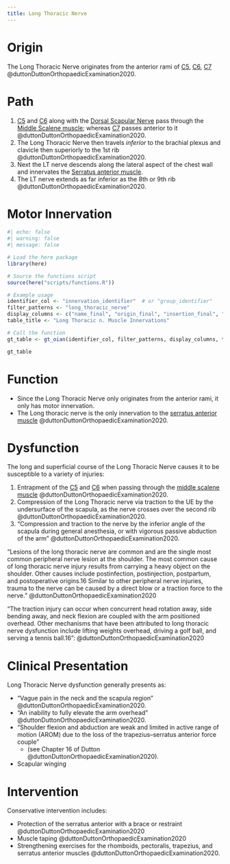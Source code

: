 ```yaml
---
title: Long Thoracic Nerve
---
```



# Origin {#origin}

The Long Thoracic Nerve originates from the anterior rami of [C5]({{< var ref-nerve-root.c5 >}}), [C6]({{< var ref-nerve-root.c6 >}}), [C7]({{< var ref-nerve-root.c7 >}}) @duttonDuttonOrthopaedicExamination2020.

# Path

1. [C5]({{< var ref-nerve-root.c5 >}}) and [C6]({{< var ref-nerve-root.c6 >}}) along with the [Dorsal Scapular Nerve]({{< var ref-dorsal-scapular-nerve.path >}}) pass through the [Middle Scalene muscle]({{< var ref-middle-scalene.path >}}); whereas [C7]({{< var ref-nerve-root.c7 >}}) passes anterior to it @duttonDuttonOrthopaedicExamination2020. 
1. The Long Thoracic Nerve then travels *inferior* to the brachial plexus and clavicle then superiorly to the 1st rib @duttonDuttonOrthopaedicExamination2020.
1. Next the LT nerve descends along the lateral aspect of the chest wall and innervates the [Serratus anterior muscle]({{< var ref-serratus-anterior.path >}}).
1. The LT nerve extends as far inferior as the 8th or 9th rib @duttonDuttonOrthopaedicExamination2020.


# Motor Innervation

```r
#| echo: false
#| warning: false
#| message: false

# Load the here package
library(here)

# Source the functions script
source(here("scripts/functions.R"))

# Example usage
identifier_col <- "innervation_identifier"  # or "group_identifier"
filter_patterns <- "long_thoracic_nerve"
display_columns <- c("name_final", "origin_final", "insertion_final", "innervation_final", "action_final")
table_title <- "Long Thoracic n. Muscle Innervations"

# Call the function
gt_table <- gt_oian(identifier_col, filter_patterns, display_columns, table_title)

gt_table
```

# Function

- Since the Long Thoracic Nerve only originates from the anterior rami, it only has motor innervation.
- The Long thoracic nerve is the only innervation to the [serratus anterior muscle]({{< var ref-serratus-anterior.path >}}) @duttonDuttonOrthopaedicExamination2020.

# Dysfunction

The long and superficial course of the Long Thoracic Nerve causes it to be susceptible to a variety of injuries:

1. Entrapment of the [C5]({{< var ref-nerve-root.c5 >}}) and [C6]({{< var ref-nerve-root.c6 >}}) when passing through the [middle scalene muscle]({{< var ref-middle-scalene.path >}}) @duttonDuttonOrthopaedicExamination2020.
1. Compression of the Long Thoracic nerve via traction to the UE by the undersurface of the scapula, as the nerve crosses over the second rib @duttonDuttonOrthopaedicExamination2020. 
1. "Compression and traction to the nerve by the inferior angle of the scapula during general anesthesia, or with vigorous passive abduction of the arm" @duttonDuttonOrthopaedicExamination2020.  


"Lesions of the long thoracic nerve are common and are the single most common peripheral nerve lesion at the shoulder. The most common cause of long thoracic nerve injury results from carrying a heavy object on the shoulder. Other causes include postinfection, postinjection, postpartum, and postoperative origins.16 Similar to other peripheral nerve injuries, trauma to the nerve can be caused by a direct blow or a traction force to the nerve." @duttonDuttonOrthopaedicExamination2020 

"The traction injury can occur when concurrent head rotation away, side bending away, and neck flexion are coupled with the arm positioned overhead. Other mechanisms that have been attributed to long thoracic nerve dysfunction include lifting weights overhead, driving a golf ball, and serving a tennis ball.16 ": @duttonDuttonOrthopaedicExamination2020

# Clinical Presentation

Long Thoracic Nerve dysfunction generally presents as:

- "Vague pain in the neck and the scapula region" @duttonDuttonOrthopaedicExamination2020.
- "An inability to fully elevate the arm overhead" @duttonDuttonOrthopaedicExamination2020.
- "Shoulder flexion and abduction are weak and limited in active range of motion (AROM) due to the loss of the trapezius–serratus anterior force couple"
    - (see Chapter 16 of Dutton @duttonDuttonOrthopaedicExamination2020).
- Scapular winging 

# Intervention

Conservative intervention includes:

- Protection of the serratus anterior with a brace or restraint @duttonDuttonOrthopaedicExamination2020
- Muscle taping @duttonDuttonOrthopaedicExamination2020
- Strengthening exercises for the rhomboids, pectoralis, trapezius, and serratus anterior muscles @duttonDuttonOrthopaedicExamination2020.